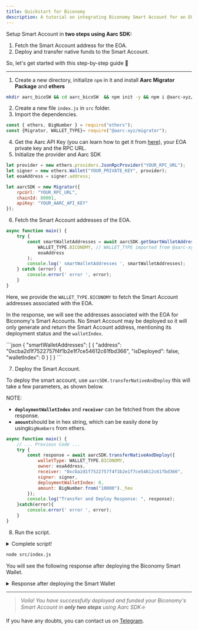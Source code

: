 ```yaml
---
title: Quickstart for Biconomy
description: A tutorial on integrating Biconomy Smart Account for an EOA with Aarc SDK ❇️
---
```


Setup Smart Account in **two steps using Aarc SDK:**

1. Fetch the Smart Account address for the EOA.
2. Deploy and transfer native funds to the Smart Account. &#x20;

So, let's get started with this step-by-step guide :rocket:

***

1. Create a new directory, initialize `npm` in it and install **Aarc Migrator Package** and **ethers**

```bash
mkdir aarc_bicoSW && cd aarc_bicoSW  && npm init -y && npm i @aarc-xyz/migrator ethers@5.7.2
```

2. Create a new file `index.js` in `src` folder.
3. Import the dependencies.&#x20;

```javascript
const { ethers, BigNumber } = require("ethers");
const {Migrator, WALLET_TYPE}= require("@aarc-xyz/migrator");
```

4. Get the Aarc API Key (you can learn how to get it from [here](broken-reference)), your EOA private key and the RPC URL.
5. Initialize the provider and Aarc SDK

```javascript
let provider = new ethers.providers.JsonRpcProvider("YOUR_RPC_URL");
let signer = new ethers.Wallet("YOUR_PRIVATE_KEY", provider);
let eoaAddress = signer.address;

let aarcSDK = new Migrator({
    rpcUrl: "YOUR_RPC_URL",
    chainId: 80001,
    apiKey: "YOUR_AARC_API_KEY"
});
```

6. Fetch the Smart Account addresses of the EOA.

```javascript
async function main() {
    try {
        const smartWalletAddresses = await aarcSDK.getSmartWalletAddresses(
            WALLET_TYPE.BICONOMY, // WALLET_TYPE imported from @aarc-xyz/migrator
            eoaAddress
        );
        console.log(' smartWalletAddresses ', smartWalletAddresses);
    } catch (error) {
        console.error(' error ', error);
    }
}
```

Here, we provide the `WALLET_TYPE.BICONOMY` to fetch the Smart Account addresses associated with the EOA.&#x20;

In the response, we will see the addresses associated with the EOA for Biconomy's Smart Accounts. No Smart Account may be deployed so it will only generate and return the Smart Account address, mentioning its deployment status and the `walletIndex`.

<Accordion title="Example response when no Smart Account is deployed!">
```json
{
  "smartWalletAddresses": [
    {
      "address": "0xcba2d1f7522757f4f1b2e1f7ce54612c61fbd366",
      "isDeployed": false,
      "walletIndex": 0
    }
  ]
}
```
</Accordion>

7. Deploy the Smart Account.&#x20;

To deploy the smart account, use `aarcSDK.transferNativeAndDeploy` this will take a few parameters, as shown below.

<Info>
NOTE:&#x20;

* **`deploymentWalletIndex`** and **`receiver`** can be fetched from the above response.
* **`amount`**&#x73;hould be in hex string, which can be easily done by using`BigNumbers` from ethers.
</Info>

```javascript
async function main() {
    // ... Previous Code ...
    try {
        const response = await aarcSDK.transferNativeAndDeploy({
            walletType: WALLET_TYPE.BICONOMY,
            owner: eoaAddress,
            receiver: "0xcba2d1f7522757f4f1b2e1f7ce54612c61fbd366",
            signer: signer,
            deploymentWalletIndex: 0,
            amount: BigNumber.from("10000")._hex
        });
        console.log("Transfer and Deploy Response: ", response);
    }catch(error){
        console.error(' error ', error);
    }
}
```

8. Run the script.

<details>

<summary>Complete script!</summary>

```javascript
const { ethers, BigNumber } = require("ethers");
const {Migrator, WALLET_TYPE}= require("@aarc-xyz/migrator");

let provider = new ethers.providers.JsonRpcProvider("YOUR_RPC_URL");
let signer = new ethers.Wallet("YOUR_PRIVATE_KEY", provider);
let eoaAddress = signer.address;

let aarcSDK = new Migrator({
    rpcUrl: "YOUR_RPC_URL",
    chainId: 80001, // Mumbai Testnet
    apiKey: "YOUR_AARC_API_KEY"
});

async function main() {
    try {
        const smartWalletAddresses = await aarcSDK.getSmartWalletAddresses(
            WALLET_TYPE.BICONOMY,
            eoaAddress
        );
        console.log(' smartWalletAddresses ', smartWalletAddresses);
    } catch (error) {
        console.error(' error ', error);
    }

    try {
        const response = await aarcSDK.transferNativeAndDeploy({
            walletType: WALLET_TYPE.BICONOMY,
            owner: eoaAddress,
            receiver: "0xcba2d1f7522757f4f1b2e1f7ce54612c61fbd366", //Change the receiver address to the SA address
            signer: signer,
            deploymentWalletIndex: 0, // Change the index to the index of the SA
            amount: BigNumber.from("10000")._hex // Change the string to the amount you want to transfer
        });
        console.log("Transfer and Deploy Response: ", response);
    }catch(error){
        console.error(' error ', error);
    }
}

main();
```

</details>

```bash
node src/index.js
```

You will see the following response after deploying the Biconomy Smart Wallet.

<details>

<summary>Response after deploying the Smart Wallet</summary>

```bash
Transfer and Deploy Response:  [
  {
    tokenAddress: '',
    amount: '0x00',
    message: 'Deployment tx sent',
    txHash: '0x95906eed70f8cc7b19549091852a17325011fff67f71a0983c0cdcda55f51b2f'
  },
  {
    tokenAddress: '0x0000000000000000000000000000000000001010',
    amount: '0x2710',
    message: 'Token transfer tx sent',
    txHash: '0x681bd6444460661462cd9e9eedefe87ca17e5022d3a4b2f1e3d340c3c317715b'
  }
]
```

</details>

***

> _Voila! You have successfully deployed and funded your Biconomy's Smart Account in **only two steps** using Aarc SDK❇️_

If you have any doubts, you can contact us on [Telegram](https://t.me/aarcxyz).
